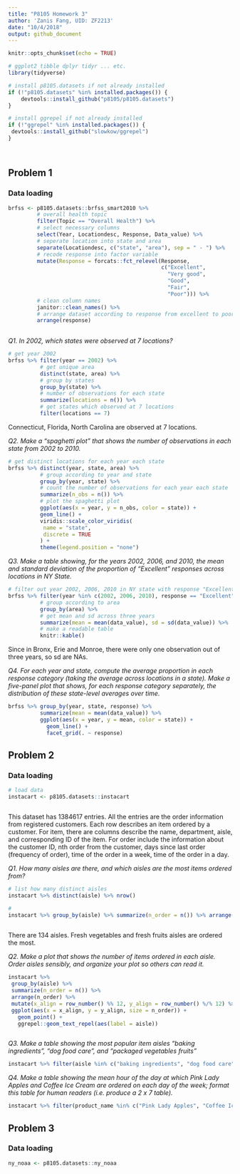 ```yaml
---
title: "P8105 Homework 3"
author: 'Zanis Fang, UID: ZF2213'
date: "10/4/2018"
output: github_document
---
```


```r
knitr::opts_chunk$set(echo = TRUE)

# ggplot2 tibble dplyr tidyr ... etc.
library(tidyverse)

# install p8105.datasets if not already installed
if (!"p8105.datasets" %in% installed.packages()) {
	devtools::install_github("p8105/p8105.datasets")
}

# install ggrepel if not already installed
if (!"ggrepel" %in% installed.packages()) {
 devtools::install_github("slowkow/ggrepel")
}




```

## Problem 1

### Data loading

```r
brfss <- p8105.datasets::brfss_smart2010 %>%
         # overall health topic
         filter(Topic == "Overall Health") %>% 
         # select necessary columns
         select(Year, Locationdesc, Response, Data_value) %>% 
         # seperate location into state and area
         separate(Locationdesc, c("state", "area"), sep = " - ") %>% 
         # recode response into factor variable
         mutate(Response = forcats::fct_relevel(Response,
                                                c("Excellent",
                                                  "Very good",
                                                  "Good",
                                                  "Fair",
                                                  "Poor"))) %>%
         # clean column names
         janitor::clean_names() %>% 
         # arrange dataset according to response from excellent to poor
         arrange(response)
 
```

*Q1. In 2002, which states were observed at 7 locations?*

```r
# get year 2002
brfss %>% filter(year == 2002) %>%
          # get unique area
          distinct(state, area) %>%
          # group by states
          group_by(state) %>%
          # number of observations for each state
          summarize(locations = n()) %>%
          # get states which observed at 7 locations
          filter(locations == 7)
```

Connecticut, Florida, North Carolina are observed at 7 locations.


*Q2. Make a “spaghetti plot” that shows the number of observations in each state from 2002 to 2010.*

```r
# get distinct locations for each year each state
brfss %>% distinct(year, state, area) %>%
          # group according to year and state
          group_by(year, state) %>% 
          # count the number of observations for each year each state
          summarize(n_obs = n()) %>%
          # plot the spaghetti plot
          ggplot(aes(x = year, y = n_obs, color = state)) +
          geom_line() +
          viridis::scale_color_viridis(
           name = "state",
           discrete = TRUE
          ) +
          theme(legend.position = "none")
```

*Q3. Make a table showing, for the years 2002, 2006, and 2010, the mean and standard deviation of the proportion of “Excellent” responses across locations in NY State.*

```r
# filter out year 2002, 2006, 2010 in NY state with response "Excellent"
brfss %>% filter(year %in% c(2002, 2006, 2010), response == "Excellent", state == "NY") %>% 
          # group according to area
          group_by(area) %>% 
          # get mean and sd across three years
          summarize(mean = mean(data_value), sd = sd(data_value)) %>% 
          # make a readable table
          knitr::kable()
```

Since in Bronx, Erie and Monroe, there were only one observation out of three years, so sd are NAs.

*Q4. For each year and state, compute the average proportion in each response category (taking the average across locations in a state). Make a five-panel plot that shows, for each response category separately, the distribution of these state-level averages over time.*

```r
brfss %>% group_by(year, state, response) %>% 
          summarize(mean = mean(data_value)) %>% 
          ggplot(aes(x = year, y = mean, color = state)) + 
            geom_line() +
            facet_grid(. ~ response)
```


## Problem 2

### Data loading

```r
# load data
instacart <- p8105.datasets::instacart



```

This dataset has 1384617 entries. All the entries are the order information from registered customers. Each row describes an item ordered by a customer. For item, there are columns describe the name, department, aisle, and corresponding ID of the item. For order include the information about the customer ID, nth order from the customer, days since last order (frequency of order), time of the order in a week, time of the order in a day.

*Q1. How many aisles are there, and which aisles are the most items ordered from?*

```r
# list how many distinct aisles
instacart %>% distinct(aisle) %>% nrow()

# 
instacart %>% group_by(aisle) %>% summarize(n_order = n()) %>% arrange(desc(n_order))
 


```

There are 134 aisles. Fresh vegetables and fresh fruits aisles are ordered the most.

*Q2. Make a plot that shows the number of items ordered in each aisle. Order aisles sensibly, and organize your plot so others can read it.*

```r
instacart %>%
 group_by(aisle) %>%
 summarize(n_order = n()) %>% 
 arrange(n_order) %>% 
 mutate(x_align = row_number() %% 12, y_align = row_number() %/% 12) %>%
 ggplot(aes(x = x_align, y = y_align, size = n_order)) +
   geom_point() +
   ggrepel::geom_text_repel(aes(label = aisle))



```


*Q3. Make a table showing the most popular item aisles “baking ingredients”, “dog food care”, and “packaged vegetables fruits”*

```r
instacart %>% filter(aisle %in% c("baking ingredients", "dog food care", "packaged vegetables fruits")) %>% group_by(aisle, product_name) %>% summarize(n_order = n()) %>% group_by(aisle) %>% filter(n_order == max(n_order)) %>% knitr::kable()

```

*Q4. Make a table showing the mean hour of the day at which Pink Lady Apples and Coffee Ice Cream are ordered on each day of the week; format this table for human readers (i.e. produce a 2 x 7 table).*

```r
instacart %>% filter(product_name %in% c("Pink Lady Apples", "Coffee Ice Cream")) %>% group_by(product_name, order_dow) %>% summarize(mean_hour = mean(order_hour_of_day)) %>% spread(key = order_dow, value = mean_hour) %>% knitr::kable()


```



## Problem 3

### Data loading

```r
ny_noaa <- p8105.datasets::ny_noaa
```


